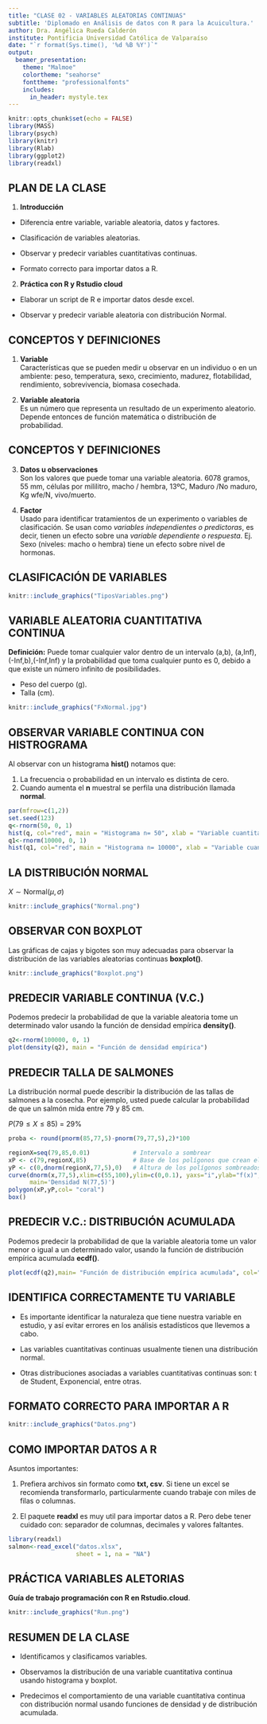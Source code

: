 ```yaml
---
title: "CLASE 02 - VARIABLES ALEATORIAS CONTINUAS"
subtitle: 'Diplomado en Análisis de datos con R para la Acuicultura.'
author: Dra. Angélica Rueda Calderón
institute: Pontificia Universidad Católica de Valparaíso 
date: "`r format(Sys.time(), '%d %B %Y')`"
output: 
  beamer_presentation:
    theme: "Malmoe"
    colortheme: "seahorse"
    fonttheme: "professionalfonts"
    includes:
      in_header: mystyle.tex
---
```


```r
knitr::opts_chunk$set(echo = FALSE)
library(MASS)
library(psych)
library(knitr)
library(Rlab)
library(ggplot2)
library(readxl)
```


## **PLAN DE LA CLASE**

1. **Introducción**

- Diferencia entre variable, variable aleatoria, datos y factores.

- Clasificación de variables aleatorias.

- Observar y predecir variables cuantitativas continuas.

- Formato correcto para importar datos a R.

2. **Práctica con R y Rstudio cloud**

- Elaborar un script de R e importar datos desde excel.

- Observar y predecir variable aleatoria con distribución Normal.

## **CONCEPTOS Y DEFINICIONES**

1. **Variable**  
Características que se pueden medir u observar en un individuo o en un ambiente: peso, temperatura, sexo, crecimiento, madurez, flotabilidad, rendimiento, sobrevivencia, biomasa cosechada.

2. **Variable aleatoria**  
Es un número que representa un resultado de un experimento aleatorio. Depende entonces de función matemática o distribución de probabilidad.


## **CONCEPTOS Y DEFINICIONES**

3. **Datos u observaciones**  
Son los valores que puede tomar una variable aleatoria. 6078 gramos, 55 mm, células por mililitro, macho / hembra, 13ºC, Maduro /No maduro, Kg wfe/N, vivo/muerto.

4. **Factor**  
Usado para identificar tratamientos de un experimento o variables de clasificación. Se usan como *variables independientes o predictoras*, es decir, tienen un efecto sobre una *variable dependiente o respuesta*. Ej. Sexo (niveles: macho o hembra) tiene un efecto sobre nivel de hormonas.

## **CLASIFICACIÓN DE VARIABLES**

```r
knitr::include_graphics("TiposVariables.png")
```

## **VARIABLE ALEATORIA CUANTITATIVA CONTINUA**

**Definición:** Puede tomar cualquier valor dentro de un intervalo (a,b), (a,Inf), (-Inf,b),(-Inf,Inf) y la probabilidad que toma cualquier punto es 0, debido a que existe un número infinito de posibilidades.

* Peso del cuerpo (g).
* Talla (cm).

```r
knitr::include_graphics("FxNormal.jpg")
```

## **OBSERVAR VARIABLE CONTINUA CON HISTROGRAMA**

Al observar con un histograma **hist()** notamos que: 

1. La frecuencia o probabilidad en un intervalo es distinta de cero.  
2. Cuando aumenta el **n** muestral se perfila una distribución llamada **normal**.    

```r
par(mfrow=c(1,2))
set.seed(123)
q<-rnorm(50, 0, 1)
hist(q, col="red", main = "Histograma n= 50", xlab = "Variable cuantitativa continua")
q1<-rnorm(10000, 0, 1)
hist(q1, col="red", main = "Histograma n= 10000", xlab = "Variable cuantitativa continua")
```

## **LA DISTRIBUCIÓN NORMAL**

$X \sim \text{Normal}(\mu, \sigma)$

```r
knitr::include_graphics("Normal.png")
```

## **OBSERVAR CON BOXPLOT**

Las gráficas de cajas y bigotes son muy adecuadas para observar la distribución de las variables aleatorias continuas **boxplot()**.

[^1]: **IQR =** **_Rango intercuantílico_** es la diferencia entre el tercer cuartil (75%) y el primer cuartil (25%) de una distribución.

```r

knitr::include_graphics("Boxplot.png")
```

## **PREDECIR VARIABLE CONTINUA (V.C.)**

Podemos predecir la probabilidad de que la variable aleatoria tome un determinado valor usando la función de densidad empírica **density()**.

```r
q2<-rnorm(100000, 0, 1)
plot(density(q2), main = "Función de densidad empírica")

```

## **PREDECIR TALLA DE SALMONES** 
La distribución normal puede describir la distribución de las tallas de salmones a la cosecha. Por ejemplo, usted puede calcular la probabilidad de que un salmón mida entre 79 y 85 cm.

$P\left(79\le X\le 85\right)$ = $29\%$

```r
proba <- round(pnorm(85,77,5)-pnorm(79,77,5),2)*100
```

```r
regionX=seq(79,85,0.01)            # Intervalo a sombrear
xP <- c(79,regionX,85)             # Base de los polígonos que crean el efecto "sombra"
yP <- c(0,dnorm(regionX,77,5),0)   # Altura de los polígonos sombreados
curve(dnorm(x,77,5),xlim=c(55,100),ylim=c(0,0.1), yaxs="i",ylab="f(x)",
      main='Densidad N(77,5)') 
polygon(xP,yP,col= "coral")
box()

```

## **PREDECIR V.C.: DISTRIBUCIÓN ACUMULADA**

Podemos predecir la probabilidad de que la variable aleatoria tome un valor menor o igual a un determinado valor, usando la función de distribución empírica acumulada **ecdf()**.

```r
 
plot(ecdf(q2),main= "Función de distribución empírica acumulada", col="red")
```


## **IDENTIFICA CORRECTAMENTE TU VARIABLE**

* Es importante identificar la naturaleza que tiene nuestra variable en estudio, y así evitar errores en los análisis estadísticos que llevemos a cabo. 

* Las variables cuantitativas continuas usualmente tienen una distribución normal.

* Otras distribuciones asociadas a variables cuantitativas continuas son: t de Student, Exponencial, entre otras.

## **FORMATO CORRECTO PARA IMPORTAR A R**

```r
knitr::include_graphics("Datos.png")
```

## **COMO IMPORTAR DATOS A R**

Asuntos importantes:   

1. Prefiera archivos sin formato como **txt, csv**. Si tiene un excel se recomienda transformarlo, particularmente cuando trabaje con miles de filas o columnas.

2. El paquete **readxl** es muy util para importar datos a R. Pero debe tener cuidado con: separador de columnas, decimales y valores faltantes.

```r
library(readxl)
salmon<-read_excel("datos.xlsx",
                   sheet = 1, na = "NA")
```

## **PRÁCTICA VARIABLES ALETORIAS**

**Guía de trabajo programación con R en Rstudio.cloud**.

```r
knitr::include_graphics("Run.png")
```

## **RESUMEN DE LA CLASE**

- Identificamos  y clasificamos variables.

- Observamos la distribución de una variable cuantitativa continua usando histograma y boxplot.

- Predecimos el comportamiento de una variable cuantitativa continua con distribución normal usando funciones de densidad y de distribución acumulada.

